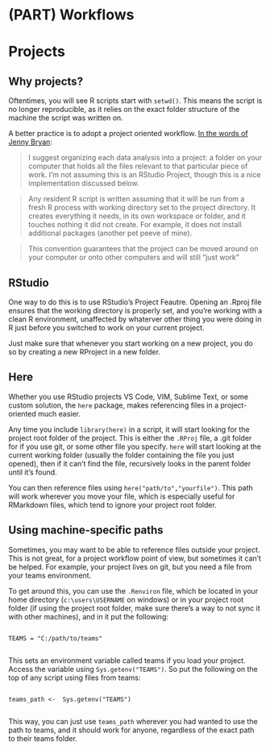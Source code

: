 # (PART) Workflows {-}

# Projects

## Why projects?

Oftentimes, you will see R scripts start with `setwd()`.
This means the script is no longer reproducible, 
as it relies on the exact folder structure of the machine the script
was written on.

A better practice is to adopt a project oriented workflow. 
[In the words of Jenny Bryan](https://www.tidyverse.org/blog/2017/12/workflow-vs-script/):

>I suggest organizing each data analysis into a project: 
> a folder on your computer that holds all the files relevant to 
>that particular piece of work. 
>I’m not assuming this is an RStudio Project, 
>though this is a nice implementation discussed below.

>Any resident R script is written assuming that it will be run from a fresh 
>R process with working directory set to the project directory. 
>It creates everything it needs, 
>in its own workspace or folder,
>and it touches nothing it did not create.
> For example, it does not install additional packages (another pet peeve of mine).

>This convention guarantees that the project can be moved around on your 
>computer or onto other computers and will still “just work”

## RStudio

One way to do this is to use RStudio's Project Feautre. 
Opening an .Rproj file ensures that the working directory is properly set,
and you're working with a clean R environment, 
unaffected by whaterver other thing you were doing in R just before you switched
to work on your current project.

Just make sure that whenever you start working on a new project, 
you do so by creating a new RProject in a new folder.

## Here

Whether you use RStudio projects VS Code,
VIM, Sublime Text, or some custom solution,
the `here` package, 
makes referencing files in a project-oriented much easier.

Any time you include `library(here)` in a script, 
it will start looking for the project root folder of the project. 
This is either the `.RProj` file, a .git folder for if you use git, 
or some other file you specify.
`here` will start looking at the current working folder 
(usually the folder containing the file you just opened),
then if it can't find the file, recursively looks in the parent folder
until it's found.

You can then reference files using `here("path/to","yourfile")`.
This path will work wherever you move your file, 
which is especially useful for RMarkdown files, 
which tend to ignore your project root folder.

## Using machine-specific paths

Sometimes, you may want to be able to reference files outside your project.
This is not great, for a project workflow point of view, but sometimes it 
can't be helped.
For example, your project lives on git, but you need a file from your teams
environment.

To get around this, you can use the `.Renviron` file, 
which be located in your home directory (`c:\users\USERNAME` on windows) 
or in your project root folder (if using the project root folder, 
make sure there's a way to not sync it with other machines),
and in it put the following:

```

TEAMS = "C:/path/to/teams"


```

This sets an environment variable called teams if you load your project.
Access the variable using `Sys.getenv("TEAMS")`. 
So put the following on the top of any script using files from teams:

```

teams_path <-  Sys.getenv("TEAMS")


```

This way,
you can just use `teams_path` wherever you had wanted to use the path to teams,
and it should work for anyone,
regardless of the exact path to their teams folder.




